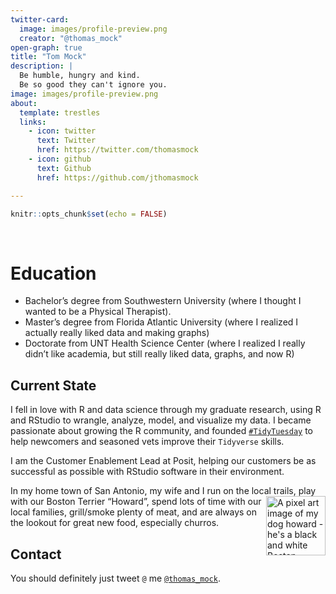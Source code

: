 ```yaml
---
twitter-card:
  image: images/profile-preview.png
  creator: "@thomas_mock"
open-graph: true
title: "Tom Mock"
description: |
  Be humble, hungry and kind. 
  Be so good they can't ignore you.
image: images/profile-preview.png
about:
  template: trestles
  links:
    - icon: twitter
      text: Twitter
      href: https://twitter.com/thomasmock
    - icon: github
      text: Github
      href: https://github.com/jthomasmock

---
```


```r
knitr::opts_chunk$set(echo = FALSE)
```


<script type="text/javascript" src="https://cdnjs.buymeacoffee.com/1.0.0/button.prod.min.js" data-name="bmc-button" data-slug="thomasmock" data-color="#5F7FFF" data-emoji=""  data-font="Lato" data-text="Buy me a coffee" data-outline-color="#000000" data-font-color="#ffffff" data-coffee-color="#FFDD00" ></script>

<br>

# Education

* Bachelor's degree from Southwestern University (where I thought I wanted to be a Physical Therapist).
* Master's degree from Florida Atlantic University (where I realized I actually really liked data and making graphs)
* Doctorate from UNT Health Science Center (where I realized I really didn't like academia, but still really liked data, graphs, and now R)

## Current State

I fell in love with R and data science through my graduate research, using R and RStudio to wrangle, analyze, model, and visualize my data. I became passionate about growing the R community, and founded [`#TidyTuesday`](https://github.com/rfordatascience/tidytuesday/blob/master/README.md) to help newcomers and seasoned vets improve their `Tidyverse` skills.

I am the Customer Enablement Lead at Posit, helping our customers be as successful as possible with RStudio software in their environment.

In my home town of San Antonio, my wife and I run on the local trails, play with our Boston Terrier “Howard”,<img align="right" width="95" alt="A pixel art image of my dog howard - he's a black and white Boston Terrier" src="howard.png">  spend lots of time with our local families, grill/smoke plenty of meat, and are always on the lookout for great new food, especially churros. 

## Contact

You should definitely just tweet `@` me [`@thomas_mock`](https://twitter.com/thomas_mock).

